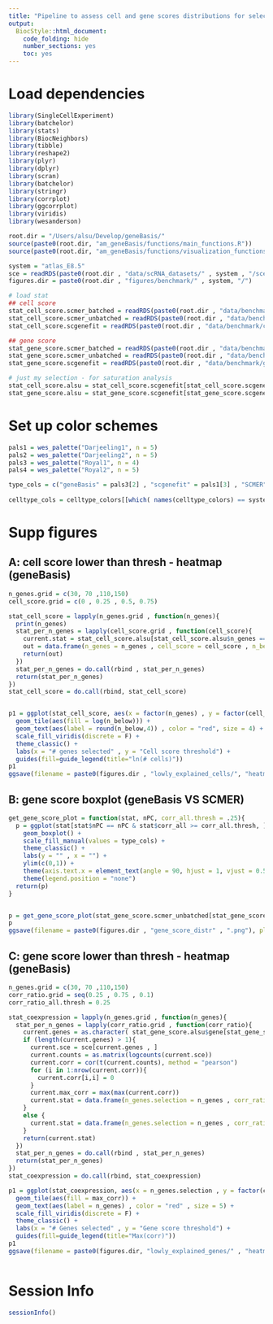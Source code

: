 ```yaml
---
title: "Pipeline to assess cell and gene scores distributions for selections via geneBasis (mouse embryo)."
output:
  BiocStyle::html_document:
    code_folding: hide
    number_sections: yes
    toc: yes  
---
```

# Load dependencies

```r


library(SingleCellExperiment)
library(batchelor)
library(stats)
library(BiocNeighbors)
library(tibble)
library(reshape2)
library(plyr)
library(dplyr)
library(scran)
library(batchelor)
library(stringr)
library(corrplot)
library(ggcorrplot)
library(viridis)
library(wesanderson)

root.dir = "/Users/alsu/Develop/geneBasis/"
source(paste0(root.dir, "am_geneBasis/functions/main_functions.R"))
source(paste0(root.dir, "am_geneBasis/functions/visualization_functions.R"))

system = "atlas_E8.5"
sce = readRDS(paste0(root.dir , "data/scRNA_datasets/" , system , "/sce_" , system , ".Rds"))
figures.dir = paste0(root.dir , "figures/benchmark/" , system, "/")

# load stat
## cell score
stat_cell_score.scmer_batched = readRDS(paste0(root.dir , "data/benchmark/cell_score/" , system , "/cell_score__scmer_batched.Rds"))
stat_cell_score.scmer_unbatched = readRDS(paste0(root.dir , "data/benchmark/cell_score/" , system , "/cell_score__scmer_unbatched.Rds"))
stat_cell_score.scgenefit = readRDS(paste0(root.dir , "data/benchmark/cell_score/" , system , "/cell_score__scgenefit.Rds"))

## gene score
stat_gene_score.scmer_batched = readRDS(paste0(root.dir , "data/benchmark/gene_score/" , system , "/gene_score__scmer_batched.Rds"))
stat_gene_score.scmer_unbatched = readRDS(paste0(root.dir , "data/benchmark/gene_score/" , system , "/gene_score__scmer_unbatched.Rds"))
stat_gene_score.scgenefit = readRDS(paste0(root.dir , "data/benchmark/gene_score/" , system , "/gene_score__scgenefit.Rds"))

# just my selection - for saturation analysis
stat_cell_score.alsu = stat_cell_score.scgenefit[stat_cell_score.scgenefit$type == "geneBasis" & stat_cell_score.scgenefit$nPC == "all", ]
stat_gene_score.alsu = stat_gene_score.scgenefit[stat_gene_score.scgenefit$type == "geneBasis" & stat_gene_score.scgenefit$nPC == "all", ]


```

# Set up color schemes

```r


pals1 = wes_palette("Darjeeling1", n = 5)
pals2 = wes_palette("Darjeeling2", n = 5)
pals3 = wes_palette("Royal1", n = 4)
pals4 = wes_palette("Royal2", n = 5)

type_cols = c("geneBasis" = pals3[2] , "scgenefit" = pals1[3] , "SCMER" = pals1[5] , "hvgs" = pals1[3] )
  
celltype_cols = celltype_colors[[which( names(celltype_colors) == system )]]


```


# Supp figures

## A: cell score lower than thresh - heatmap (geneBasis)

```r


n_genes.grid = c(30, 70 ,110,150)
cell_score.grid = c(0 , 0.25 , 0.5, 0.75)

stat_cell_score = lapply(n_genes.grid , function(n_genes){
  print(n_genes)
  stat_per_n_genes = lapply(cell_score.grid , function(cell_score){
    current.stat = stat_cell_score.alsu[stat_cell_score.alsu$n_genes == n_genes & stat_cell_score.alsu$score < cell_score , ]
    out = data.frame(n_genes = n_genes , cell_score = cell_score , n_below = nrow(current.stat)/nrow(stat_cell_score.alsu))
    return(out)
  })
  stat_per_n_genes = do.call(rbind , stat_per_n_genes)
  return(stat_per_n_genes)
})
stat_cell_score = do.call(rbind, stat_cell_score)


p1 = ggplot(stat_cell_score, aes(x = factor(n_genes) , y = factor(cell_score) , fill = log(n_below))) + 
  geom_tile(aes(fill = log(n_below))) + 
  geom_text(aes(label = round(n_below,4)) , color = "red", size = 4) +
  scale_fill_viridis(discrete = F) + 
  theme_classic() +
  labs(x = "# genes selected" , y = "Cell score threshold") + 
  guides(fill=guide_legend(title="ln(# cells)"))
p1
ggsave(filename = paste0(figures.dir , "lowly_explained_cells/", "heatmap_stat" , ".png"), plot = p1, width = 4, height = 3)


```

## B: gene score boxplot (geneBasis VS SCMER)

```r



get_gene_score_plot = function(stat, nPC, corr_all.thresh = .25){
  p = ggplot(stat[stat$nPC == nPC & stat$corr_all >= corr_all.thresh, ] , aes(x = factor(n_genes)  , y = corr_ratio, fill = type)) + 
    geom_boxplot() + 
    scale_fill_manual(values = type_cols) + 
    theme_classic() + 
    labs(y = "" , x = "") +
    ylim(c(0,1)) + 
    theme(axis.text.x = element_text(angle = 90, hjust = 1, vjust = 0.5)) + 
    theme(legend.position = "none")
  return(p)
}


p = get_gene_score_plot(stat_gene_score.scmer_unbatched[stat_gene_score.scmer_unbatched$type %in% c("geneBasis" , "SCMER") , ] , "all") +     ggtitle("Gene prediction")
p
ggsave(filename = paste0(figures.dir , "gene_score_distr" , ".png"), plot = p, width = 4, height = 2)

```

## C: gene score lower than thresh - heatmap (geneBasis)

```r


n_genes.grid = c(30, 70 ,110,150)
corr_ratio.grid = seq(0.25 , 0.75 , 0.1)
corr_ratio_all.thresh = 0.25

stat_coexpression = lapply(n_genes.grid , function(n_genes){
  stat_per_n_genes = lapply(corr_ratio.grid , function(corr_ratio){
    current.genes = as.character( stat_gene_score.alsu$gene[stat_gene_score.alsu$n_genes == n_genes & stat_gene_score.alsu$corr_ratio <= corr_ratio & stat_gene_score.alsu$corr_all > corr_ratio_all.thresh] ) 
    if (length(current.genes) > 1){
      current.sce = sce[current.genes , ]
      current.counts = as.matrix(logcounts(current.sce))
      current.corr = cor(t(current.counts), method = "pearson")
      for (i in 1:nrow(current.corr)){
        current.corr[i,i] = 0
      }
      current.max_corr = max(max(current.corr))
      current.stat = data.frame(n_genes.selection = n_genes , corr_ratio = corr_ratio , max_corr = current.max_corr , n_genes = length(current.genes))
    }
    else {
      current.stat = data.frame(n_genes.selection = n_genes , corr_ratio = corr_ratio , max_corr = NA , n_genes = length(current.genes))
    }
    return(current.stat)
  })
  stat_per_n_genes = do.call(rbind , stat_per_n_genes)
  return(stat_per_n_genes)
})
stat_coexpression = do.call(rbind, stat_coexpression)

p1 = ggplot(stat_coexpression, aes(x = n_genes.selection , y = factor(corr_ratio) , fill = max_corr)) + 
  geom_tile(aes(fill = max_corr)) + 
  geom_text(aes(label = n_genes) , color = "red" , size = 5) +
  scale_fill_viridis(discrete = F) + 
  theme_classic() +
  labs(x = "# Genes selected" , y = "Gene score threshold") + 
  guides(fill=guide_legend(title="Max(corr)"))
p1
ggsave(filename = paste0(figures.dir, "lowly_explained_genes/" , "heatmap_stat" , ".png"), plot = p1, width = 4, height = 3)



```


# Session Info

```r
sessionInfo()
```
